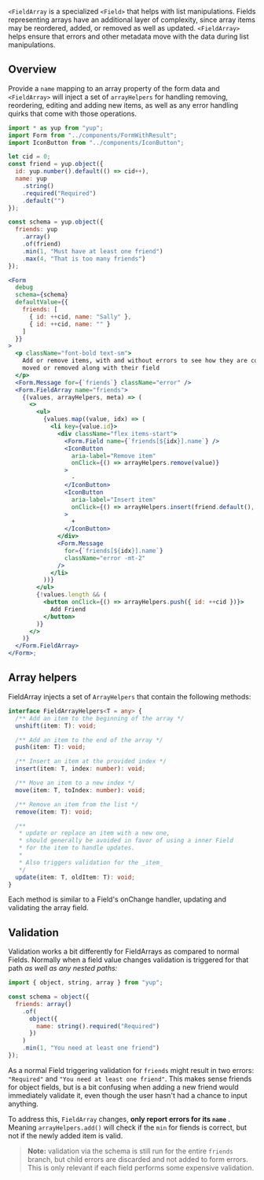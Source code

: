 `<FieldArray` is a specialized `<Field>` that helps with list manipulations.
Fields representing arrays have an additional layer of complexity, since array items may
be reordered, added, or removed as well as updated. `<FieldArray>` helps ensure
that errors and other metadata move with the data during list manipulations.

## Overview

Provide a `name` mapping to an array property of the form data and `<FieldArray>` will
inject a set of `arrayHelpers` for handling removing, reordering,
editing and adding new items, as well as any error handling quirks that come with those
operations.

```jsx
import * as yup from "yup";
import Form from "../components/FormWithResult";
import IconButton from "../components/IconButton";

let cid = 0;
const friend = yup.object({
  id: yup.number().default(() => cid++),
  name: yup
    .string()
    .required("Required")
    .default("")
});

const schema = yup.object({
  friends: yup
    .array()
    .of(friend)
    .min(1, "Must have at least one friend")
    .max(4, "That is too many friends")
});

<Form
  debug
  schema={schema}
  defaultValue={{
    friends: [
      { id: ++cid, name: "Sally" },
      { id: ++cid, name: "" }
    ]
  }}
>
  <p className="font-bold text-sm">
    Add or remove items, with and without errors to see how they are correctly
    moved or removed along with their field
  </p>
  <Form.Message for={`friends`} className="error" />
  <Form.FieldArray name="friends">
    {(values, arrayHelpers, meta) => (
      <>
        <ul>
          {values.map((value, idx) => (
            <li key={value.id}>
              <div className="flex items-start">
                <Form.Field name={`friends[${idx}].name`} />
                <IconButton
                  aria-label="Remove item"
                  onClick={() => arrayHelpers.remove(value)}
                >
                  -
                </IconButton>
                <IconButton
                  aria-label="Insert item"
                  onClick={() => arrayHelpers.insert(friend.default(), idx + 1)}
                >
                  +
                </IconButton>
              </div>
              <Form.Message
                for={`friends[${idx}].name`}
                className="error -mt-2"
              />
            </li>
          ))}
        </ul>
        {!values.length && (
          <button onClick={() => arrayHelpers.push({ id: ++cid })}>
            Add Friend
          </button>
        )}
      </>
    )}
  </Form.FieldArray>
</Form>;
```

## Array helpers

FieldArray injects a set of `ArrayHelpers` that contain the following methods:

```ts static
interface FieldArrayHelpers<T = any> {
  /** Add an item to the beginning of the array */
  unshift(item: T): void;

  /** Add an item to the end of the array */
  push(item: T): void;

  /** Insert an item at the provided index */
  insert(item: T, index: number): void;

  /** Move an item to a new index */
  move(item: T, toIndex: number): void;

  /** Remove an item from the list */
  remove(item: T): void;

  /**
   * update or replace an item with a new one,
   * should generally be avoided in favor of using a inner Field
   * for the item to handle updates.
   *
   * Also triggers validation for the _item_
   */
  update(item: T, oldItem: T): void;
}
```

Each method is similar to a Field's onChange handler, updating and validating
the array field.

## Validation

Validation works a bit differently for FieldArrays as compared to normal Fields. Normally
when a field value changes validation is triggered for that path _as well as any nested paths:_

```js static
import { object, string, array } from "yup";

const schema = object({
  friends: array()
    .of(
      object({
        name: string().required("Required")
      })
    )
    .min(1, "You need at least one friend")
});
```

As a normal Field triggering validation for `friends` might result in two
errors: `"Required"` and `"You need at least one friend"`. This makes sense friends
for object fields, but is a bit confusing when adding a new friend would immediately
validate it, even though the user hasn't had a chance to input anything.

To address this, `FieldArray` changes, **only report errors for its `name`** . Meaning
`arrayHelpers.add()` will check if the `min` for fiends is correct, but not if the newly added
item is valid.

> **Note:** validation via the schema is still run for the entire `friends` branch,
> but child errors are discarded and not added to form errors. This is only relevant
> if each field performs some expensive validation.

<!-- ## Encapsulating logic

Generally it's recommended that `FieldArray` as a "controller" for a set of
child `<Field>` components. This pattern is lightweight and neatly composable, however, it
 will render some set of child `Field`s that handle their
own updates and validation. However, this isn't always a convenient. Sometimes, it's
more helpful to define common list manipulation logic apart from the specific  -->

